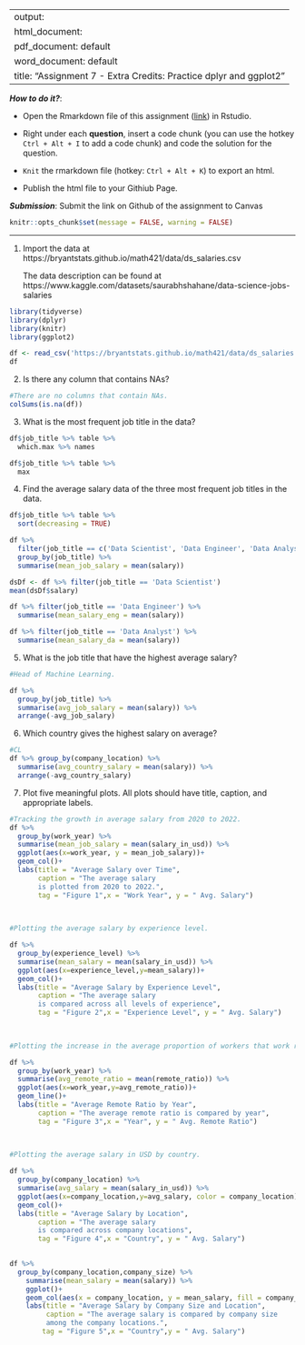 
---
output: 
  html_document:
  pdf_document: default
  word_document: default
title: "Assignment 7 - Extra Credits: Practice dplyr and ggplot2"
---

***How to do it?***: 

- Open the Rmarkdown file of this assignment ([link](assignment7_extra_credits.Rmd)) in Rstudio. 

- Right under each **question**, insert  a code chunk (you can use the hotkey `Ctrl + Alt + I` to add a code chunk) and code the solution for the question. 

- `Knit` the rmarkdown file (hotkey: `Ctrl + Alt + K`) to export an html.  

-  Publish the html file to your Githiub Page. 

***Submission***: Submit the link on Github of the assignment to Canvas



```r
knitr::opts_chunk$set(message = FALSE, warning = FALSE)
```


-------

1. Import the data at https://bryantstats.github.io/math421/data/ds_salaries.csv

    The data description can be found at https://www.kaggle.com/datasets/saurabhshahane/data-science-jobs-salaries
    
```r
library(tidyverse)
library(dplyr)
library(knitr)
library(ggplot2)

df <- read_csv('https://bryantstats.github.io/math421/data/ds_salaries.csv')
df
```


2. Is there any column that contains NAs?
```r
#There are no columns that contain NAs.
colSums(is.na(df))
```
3. What is the most frequent job title in the data?

```r

df$job_title %>% table %>% 
  which.max %>% names

df$job_title %>% table %>% 
  max

```
4. Find the average salary data of the three most frequent job titles in the data. 
```r
df$job_title %>% table %>% 
  sort(decreasing = TRUE)
```
```r
df %>% 
  filter(job_title == c('Data Scientist', 'Data Engineer', 'Data Analyst')) %>%
  group_by(job_title) %>% 
  summarise(mean_job_salary = mean(salary))
```


```r
dsDf <- df %>% filter(job_title == 'Data Scientist')
mean(dsDf$salary)
```
```r
df %>% filter(job_title == 'Data Engineer') %>% 
  summarise(mean_salary_eng = mean(salary))
```
```r
df %>% filter(job_title == 'Data Analyst') %>% 
  summarise(mean_salary_da = mean(salary))
```
5. What is the job title that have the highest average salary?

```r
#Head of Machine Learning.

df %>% 
  group_by(job_title) %>% 
  summarise(avg_job_salary = mean(salary)) %>% 
  arrange(-avg_job_salary)
```


6. Which country gives the highest salary on average? 

```r
#CL
df %>% group_by(company_location) %>% 
  summarise(avg_country_salary = mean(salary)) %>% 
  arrange(-avg_country_salary)
```


7. Plot five meaningful plots. All plots should have title, caption, and appropriate labels.

```r
#Tracking the growth in average salary from 2020 to 2022.
df %>%
  group_by(work_year) %>% 
  summarise(mean_job_salary = mean(salary_in_usd)) %>% 
  ggplot(aes(x=work_year, y = mean_job_salary))+
  geom_col()+
  labs(title = "Average Salary over Time", 
       caption = "The average salary 
       is plotted from 2020 to 2022.", 
       tag = "Figure 1",x = "Work Year", y = " Avg. Salary")
  
  
```
```r
#Plotting the average salary by experience level.

df %>%
  group_by(experience_level) %>% 
  summarise(mean_salary = mean(salary_in_usd)) %>% 
  ggplot(aes(x=experience_level,y=mean_salary))+
  geom_col()+
  labs(title = "Average Salary by Experience Level", 
       caption = "The average salary 
       is compared across all levels of experience", 
       tag = "Figure 2",x = "Experience Level", y = " Avg. Salary")
  
  
```
```r
#Plotting the increase in the average proportion of workers that work remote.

df %>% 
  group_by(work_year) %>% 
  summarise(avg_remote_ratio = mean(remote_ratio)) %>% 
  ggplot(aes(x=work_year,y=avg_remote_ratio))+
  geom_line()+
  labs(title = "Average Remote Ratio by Year", 
       caption = "The average remote ratio is compared by year", 
       tag = "Figure 3",x = "Year", y = " Avg. Remote Ratio")
  
  
```
```r
#Plotting the average salary in USD by country.

df %>%
  group_by(company_location) %>% 
  summarise(avg_salary = mean(salary_in_usd)) %>% 
  ggplot(aes(x=company_location,y=avg_salary, color = company_location))+ 
  geom_col()+
  labs(title = "Average Salary by Location", 
       caption = "The average salary 
       is compared across company locations", 
       tag = "Figure 4",x = "Country", y = " Avg. Salary")
  
```
```r
df %>% 
  group_by(company_location,company_size) %>%
    summarise(mean_salary = mean(salary)) %>% 
    ggplot()+
    geom_col(aes(x = company_location, y = mean_salary, fill = company_size), position = 'dodge')+
    labs(title = "Average Salary by Company Size and Location",
         caption = "The average salary is compared by company size
         among the company locations.",
        tag = "Figure 5",x = "Country",y = " Avg. Salary")
  
```

